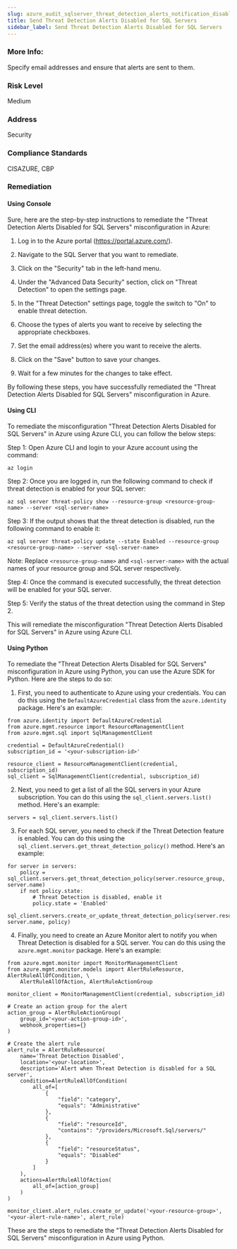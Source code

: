 ```yaml
---
slug: azure_audit_sqlserver_threat_detection_alerts_notification_disabled
title: Send Threat Detection Alerts Disabled for SQL Servers
sidebar_label: Send Threat Detection Alerts Disabled for SQL Servers
---
```


### More Info:

Specify email addresses and ensure that alerts are sent to them.

### Risk Level

Medium

### Address

Security

### Compliance Standards

CISAZURE, CBP
### Remediation

#### Using Console

Sure, here are the step-by-step instructions to remediate the "Threat Detection Alerts Disabled for SQL Servers" misconfiguration in Azure:

1. Log in to the Azure portal (https://portal.azure.com/).

2. Navigate to the SQL Server that you want to remediate.

3. Click on the "Security" tab in the left-hand menu.

4. Under the "Advanced Data Security" section, click on "Threat Detection" to open the settings page.

5. In the "Threat Detection" settings page, toggle the switch to "On" to enable threat detection.

6. Choose the types of alerts you want to receive by selecting the appropriate checkboxes.

7. Set the email address(es) where you want to receive the alerts.

8. Click on the "Save" button to save your changes.

9. Wait for a few minutes for the changes to take effect.

By following these steps, you have successfully remediated the "Threat Detection Alerts Disabled for SQL Servers" misconfiguration in Azure.

#### Using CLI

To remediate the misconfiguration "Threat Detection Alerts Disabled for SQL Servers" in Azure using Azure CLI, you can follow the below steps:

Step 1: Open Azure CLI and login to your Azure account using the command:

```
az login
```

Step 2: Once you are logged in, run the following command to check if threat detection is enabled for your SQL server:

```
az sql server threat-policy show --resource-group <resource-group-name> --server <sql-server-name>
```

Step 3: If the output shows that the threat detection is disabled, run the following command to enable it:

```
az sql server threat-policy update --state Enabled --resource-group <resource-group-name> --server <sql-server-name>
```

Note: Replace `<resource-group-name>` and `<sql-server-name>` with the actual names of your resource group and SQL server respectively.

Step 4: Once the command is executed successfully, the threat detection will be enabled for your SQL server.

Step 5: Verify the status of the threat detection using the command in Step 2.

This will remediate the misconfiguration "Threat Detection Alerts Disabled for SQL Servers" in Azure using Azure CLI.

#### Using Python

To remediate the "Threat Detection Alerts Disabled for SQL Servers" misconfiguration in Azure using Python, you can use the Azure SDK for Python. Here are the steps to do so:

1. First, you need to authenticate to Azure using your credentials. You can do this using the `DefaultAzureCredential` class from the `azure.identity` package. Here's an example:

```
from azure.identity import DefaultAzureCredential
from azure.mgmt.resource import ResourceManagementClient
from azure.mgmt.sql import SqlManagementClient

credential = DefaultAzureCredential()
subscription_id = '<your-subscription-id>'

resource_client = ResourceManagementClient(credential, subscription_id)
sql_client = SqlManagementClient(credential, subscription_id)
```

2. Next, you need to get a list of all the SQL servers in your Azure subscription. You can do this using the `sql_client.servers.list()` method. Here's an example:

```
servers = sql_client.servers.list()
```

3. For each SQL server, you need to check if the Threat Detection feature is enabled. You can do this using the `sql_client.servers.get_threat_detection_policy()` method. Here's an example:

```
for server in servers:
    policy = sql_client.servers.get_threat_detection_policy(server.resource_group, server.name)
    if not policy.state:
        # Threat Detection is disabled, enable it
        policy.state = 'Enabled'
        sql_client.servers.create_or_update_threat_detection_policy(server.resource_group, server.name, policy)
```

4. Finally, you need to create an Azure Monitor alert to notify you when Threat Detection is disabled for a SQL server. You can do this using the `azure.mgmt.monitor` package. Here's an example:

```
from azure.mgmt.monitor import MonitorManagementClient
from azure.mgmt.monitor.models import AlertRuleResource, AlertRuleAllOfCondition, \
    AlertRuleAllOfAction, AlertRuleActionGroup

monitor_client = MonitorManagementClient(credential, subscription_id)

# Create an action group for the alert
action_group = AlertRuleActionGroup(
    group_id='<your-action-group-id>',
    webhook_properties={}
)

# Create the alert rule
alert_rule = AlertRuleResource(
    name='Threat Detection Disabled',
    location='<your-location>',
    description='Alert when Threat Detection is disabled for a SQL server',
    condition=AlertRuleAllOfCondition(
        all_of=[
            {
                "field": "category",
                "equals": "Administrative"
            },
            {
                "field": "resourceId",
                "contains": "/providers/Microsoft.Sql/servers/"
            },
            {
                "field": "resourceStatus",
                "equals": "Disabled"
            }
        ]
    ),
    actions=AlertRuleAllOfAction(
        all_of=[action_group]
    )
)

monitor_client.alert_rules.create_or_update('<your-resource-group>', '<your-alert-rule-name>', alert_rule)
```

These are the steps to remediate the "Threat Detection Alerts Disabled for SQL Servers" misconfiguration in Azure using Python.



